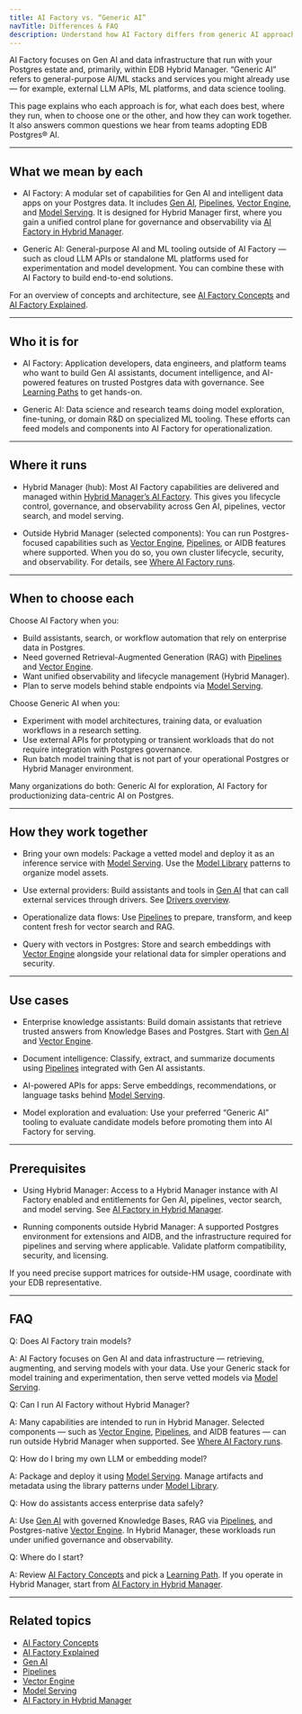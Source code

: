 ```yaml
---
title: AI Factory vs. “Generic AI”
navTitle: Differences & FAQ
description: Understand how AI Factory differs from generic AI approaches, when to use each, and how they can work together across Postgres, Hybrid Manager, and your existing AI stack.
---
```


AI Factory focuses on Gen AI and data infrastructure that run with your Postgres estate and, primarily, within EDB Hybrid Manager. “Generic AI” refers to general-purpose AI/ML stacks and services you might already use — for example, external LLM APIs, ML platforms, and data science tooling.

This page explains who each approach is for, what each does best, where they run, when to choose one or the other, and how they can work together. It also answers common questions we hear from teams adopting EDB Postgres® AI.

---

## What we mean by each

- AI Factory: A modular set of capabilities for Gen AI and intelligent data apps on your Postgres data. It includes [Gen AI](/edb-postgres-ai/1.3/ai-factory/gen-ai), [Pipelines](/edb-postgres-ai/1.3/ai-factory/pipeline), [Vector Engine](/edb-postgres-ai/1.3/ai-factory/vector-engine), and [Model Serving](/edb-postgres-ai/1.3/ai-factory/model/serving/).
It is designed for Hybrid Manager first, where you gain a unified control plane for governance and observability via [AI Factory in Hybrid Manager](/edb-postgres-ai/latest/hybrid-manager/ai-factory/).

- Generic AI: General-purpose AI and ML tooling outside of AI Factory — such as cloud LLM APIs or standalone ML platforms used for experimentation and model development. You can combine these with AI Factory to build end-to-end solutions.

For an overview of concepts and architecture, see [AI Factory Concepts](/edb-postgres-ai/1.3/ai-factory/concepts) and [AI Factory Explained](/edb-postgres-ai/1.3/ai-factory/concepts/explained).

---

## Who it is for

- AI Factory: Application developers, data engineers, and platform teams who want to build Gen AI assistants, document intelligence, and AI-powered features on trusted Postgres data with governance. See [Learning Paths](/edb-postgres-ai/1.3/ai-factory/learning-paths) to get hands-on.

- Generic AI: Data science and research teams doing model exploration, fine-tuning, or domain R&D on specialized ML tooling. These efforts can feed models and components into AI Factory for operationalization.

---

## Where it runs

- Hybrid Manager (hub): Most AI Factory capabilities are delivered and managed within [Hybrid Manager’s AI Factory](/edb-postgres-ai/latest/hybrid-manager/ai-factory/). This gives you lifecycle control, governance, and observability across Gen AI, pipelines, vector search, and model serving.

- Outside Hybrid Manager (selected components): You can run Postgres-focused capabilities such as [Vector Engine](/edb-postgres-ai/1.3/ai-factory/vector-engine), [Pipelines](/edb-postgres-ai/1.3/ai-factory/pipeline), or AIDB features where supported. When you do so, you own cluster lifecycle, security, and observability. For details, see [Where AI Factory runs](/edb-postgres-ai/1.3/ai-factory/#where-ai-factory-runs).

---

## When to choose each

Choose AI Factory when you:
- Build assistants, search, or workflow automation that rely on enterprise data in Postgres.
- Need governed Retrieval-Augmented Generation (RAG) with [Pipelines](/edb-postgres-ai/1.3/ai-factory/pipeline) and [Vector Engine](/edb-postgres-ai/1.3/ai-factory/vector-engine).
- Want unified observability and lifecycle management (Hybrid Manager).
- Plan to serve models behind stable endpoints via [Model Serving](/edb-postgres-ai/1.3/ai-factory/model/serving/).

Choose Generic AI when you:
- Experiment with model architectures, training data, or evaluation workflows in a research setting.
- Use external APIs for prototyping or transient workloads that do not require integration with Postgres governance.
- Run batch model training that is not part of your operational Postgres or Hybrid Manager environment.

Many organizations do both: Generic AI for exploration, AI Factory for productionizing data-centric AI on Postgres.

---

## How they work together

- Bring your own models: Package a vetted model and deploy it as an inference service with [Model Serving](/edb-postgres-ai/1.3/ai-factory/model/serving/). Use the [Model Library](/edb-postgres-ai/1.3/ai-factory/model/library) patterns to organize model assets.

- Use external providers: Build assistants and tools in [Gen AI](/edb-postgres-ai/1.3/ai-factory/gen-ai) that can call external services through drivers. See [Drivers overview](/edb-postgres-ai/1.3/ai-factory/gen-ai/reference/sdk/drivers/index).

- Operationalize data flows: Use [Pipelines](/edb-postgres-ai/1.3/ai-factory/pipeline) to prepare, transform, and keep content fresh for vector search and RAG.

- Query with vectors in Postgres: Store and search embeddings with [Vector Engine](/edb-postgres-ai/1.3/ai-factory/vector-engine) alongside your relational data for simpler operations and security.

---

## Use cases

- Enterprise knowledge assistants: Build domain assistants that retrieve trusted answers from Knowledge Bases and Postgres. Start with [Gen AI](/edb-postgres-ai/1.3/ai-factory/gen-ai) and [Vector Engine](/edb-postgres-ai/1.3/ai-factory/vector-engine).

- Document intelligence: Classify, extract, and summarize documents using [Pipelines](/edb-postgres-ai/1.3/ai-factory/pipeline) integrated with Gen AI assistants.

- AI-powered APIs for apps: Serve embeddings, recommendations, or language tasks behind [Model Serving](/edb-postgres-ai/1.3/ai-factory/model/serving/).

- Model exploration and evaluation: Use your preferred “Generic AI” tooling to evaluate candidate models before promoting them into AI Factory for serving.

---

## Prerequisites

- Using Hybrid Manager: Access to a Hybrid Manager instance with AI Factory enabled and entitlements for Gen AI, pipelines, vector search, and model serving. See [AI Factory in Hybrid Manager](/edb-postgres-ai/latest/hybrid-manager/ai-factory/).

- Running components outside Hybrid Manager: A supported Postgres environment for extensions and AIDB, and the infrastructure required for pipelines and serving where applicable. Validate platform compatibility, security, and licensing.

If you need precise support matrices for outside-HM usage, coordinate with your EDB representative.

---

## FAQ

Q: Does AI Factory train models?

A: AI Factory focuses on Gen AI and data infrastructure — retrieving, augmenting, and serving models with your data. Use your Generic stack for model training and experimentation, then serve vetted models via [Model Serving](/edb-postgres-ai/1.3/ai-factory/model/serving/).

Q: Can I run AI Factory without Hybrid Manager?

A: Many capabilities are intended to run in Hybrid Manager. Selected components — such as [Vector Engine](/edb-postgres-ai/1.3/ai-factory/vector-engine), [Pipelines](/edb-postgres-ai/1.3/ai-factory/pipeline), and AIDB features — can run outside Hybrid Manager when supported. See [Where AI Factory runs](/edb-postgres-ai/1.3/ai-factory/#where-ai-factory-runs).

Q: How do I bring my own LLM or embedding model?

A: Package and deploy it using [Model Serving](/edb-postgres-ai/1.3/ai-factory/model/serving/). Manage artifacts and metadata using the library patterns under [Model Library](/edb-postgres-ai/1.3/ai-factory/model/library).

Q: How do assistants access enterprise data safely?

A: Use [Gen AI](/edb-postgres-ai/1.3/ai-factory/gen-ai) with governed Knowledge Bases, RAG via [Pipelines](/edb-postgres-ai/1.3/ai-factory/pipeline), and Postgres-native [Vector Engine](/edb-postgres-ai/1.3/ai-factory/vector-engine). In Hybrid Manager, these workloads run under unified governance and observability.

Q: Where do I start?

A: Review [AI Factory Concepts](/edb-postgres-ai/1.3/ai-factory/concepts) and pick a [Learning Path](/edb-postgres-ai/1.3/ai-factory/learning-paths). If you operate in Hybrid Manager, start from [AI Factory in Hybrid Manager](/edb-postgres-ai/latest/hybrid-manager/ai-factory/).

---

## Related topics

- [AI Factory Concepts](/edb-postgres-ai/1.3/ai-factory/concepts)
- [AI Factory Explained](/edb-postgres-ai/1.3/ai-factory/concepts/explained)
- [Gen AI](/edb-postgres-ai/1.3/ai-factory/gen-ai)
- [Pipelines](/edb-postgres-ai/1.3/ai-factory/pipeline)
- [Vector Engine](/edb-postgres-ai/1.3/ai-factory/vector-engine)
- [Model Serving](/edb-postgres-ai/1.3/ai-factory/model/serving/)
- [AI Factory in Hybrid Manager](/edb-postgres-ai/latest/hybrid-manager/ai-factory/)

